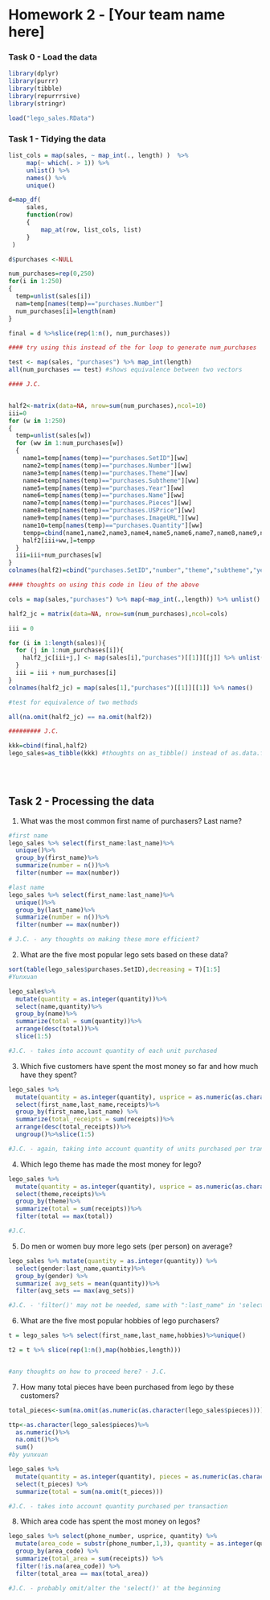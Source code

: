 Homework 2 - [Your team name here]
========================================================

### Task 0 - Load the data

```r
library(dplyr)
library(purrr)
library(tibble)
library(repurrrsive)
library(stringr)

load("lego_sales.RData")
```


### Task 1 - Tidying the data

<!-- Covert the `sales` object into a tidy data frame. Be sure to include a write up of your methods. -->

```r
list_cols = map(sales, ~ map_int(., length) )  %>% 
     map(~ which(. > 1)) %>% 
     unlist() %>% 
     names() %>% 
     unique()

d=map_df(
     sales, 
     function(row)
     {
         map_at(row, list_cols, list)
     }
 )

d$purchases <-NULL

num_purchases=rep(0,250)
for(i in 1:250)
{
  temp=unlist(sales[i])
  nam=temp[names(temp)=="purchases.Number"]
  num_purchases[i]=length(nam)
}

final = d %>%slice(rep(1:n(), num_purchases))

#### try using this instead of the for loop to generate num_purchases

test <- map(sales, "purchases") %>% map_int(length)
all(num_purchases == test) #shows equivalence between two vectors

#### J.C.


half2<-matrix(data=NA, nrow=sum(num_purchases),ncol=10)
iii=0
for (w in 1:250)
{
  temp=unlist(sales[w])
  for (ww in 1:num_purchases[w])
  {
    name1=temp[names(temp)=="purchases.SetID"][ww]
    name2=temp[names(temp)=="purchases.Number"][ww]
    name3=temp[names(temp)=="purchases.Theme"][ww]
    name4=temp[names(temp)=="purchases.Subtheme"][ww]
    name5=temp[names(temp)=="purchases.Year"][ww]
    name6=temp[names(temp)=="purchases.Name"][ww]
    name7=temp[names(temp)=="purchases.Pieces"][ww]
    name8=temp[names(temp)=="purchases.USPrice"][ww]
    name9=temp[names(temp)=="purchases.ImageURL"][ww]
    name10=temp[names(temp)=="purchases.Quantity"][ww]
    tempp=cbind(name1,name2,name3,name4,name5,name6,name7,name8,name9,name10)
    half2[iii+ww,]=tempp
  }
  iii=iii+num_purchases[w]
}
colnames(half2)=cbind("purchases.SetID","number","theme","subtheme","year","name","pieces","usprice","imageurl","quantity")

#### thoughts on using this code in lieu of the above

cols = map(sales,"purchases") %>% map(~map_int(.,length)) %>% unlist() %>% max()

half2_jc = matrix(data=NA, nrow=sum(num_purchases),ncol=cols)

iii = 0

for (i in 1:length(sales)){
  for (j in 1:num_purchases[i]){
    half2_jc[iii+j,] <- map(sales[i],"purchases")[[1]][[j]] %>% unlist()
  }
  iii = iii + num_purchases[i]
}
colnames(half2_jc) = map(sales[1],"purchases")[[1]][[1]] %>% names()

#test for equivalence of two methods

all(na.omit(half2_jc) == na.omit(half2))

######### J.C.

kkk=cbind(final,half2)
lego_sales=as_tibble(kkk) #thoughts on as_tibble() instead of as.data.frame ? - J.C.
  
```


<br/>

## Task 2 - Processing the data


1. What was the most common first name of purchasers? Last name?

```r
#first name
lego_sales %>% select(first_name:last_name)%>%
  unique()%>%
  group_by(first_name)%>%
  summarize(number = n())%>%
  filter(number == max(number))

#last name
lego_sales %>% select(first_name:last_name)%>%
  unique()%>%
  group_by(last_name)%>%
  summarize(number = n())%>%
  filter(number == max(number))

# J.C. - any thoughts on making these more efficient?
```

2. What are the five most popular lego sets based on these data?

```r
sort(table(lego_sales$purchases.SetID),decreasing = T)[1:5]
#Yunxuan

lego_sales%>%
  mutate(quantity = as.integer(quantity))%>%
  select(name,quantity)%>%
  group_by(name)%>%
  summarize(total = sum(quantity))%>%
  arrange(desc(total))%>%
  slice(1:5)

#J.C. - takes into account quantity of each unit purchased
```

3. Which five customers have spent the most money so far and how much have they spent?

```r
lego_sales %>% 
  mutate(quantity = as.integer(quantity), usprice = as.numeric(as.character(usprice)), receipts = quantity*usprice) %>% 
  select(first_name,last_name,receipts)%>%
  group_by(first_name,last_name) %>% 
  summarize(total_receipts = sum(receipts))%>%
  arrange(desc(total_receipts))%>%
  ungroup()%>%slice(1:5)

#J.C. - again, taking into account quantity of units purchased per transaction
```

4. Which lego theme has made the most money for lego?

```r
lego_sales %>% 
  mutate(quantity = as.integer(quantity), usprice = as.numeric(as.character(usprice)), receipts = quantity*usprice) %>% 
  select(theme,receipts)%>%
  group_by(theme)%>%
  summarize(total = sum(receipts))%>%
  filter(total == max(total))

#J.C.
```

5. Do men or women buy more lego sets (per person) on average?

```r
lego_sales %>% mutate(quantity = as.integer(quantity)) %>%
  select(gender:last_name,quantity)%>%
  group_by(gender) %>% 
  summarize( avg_sets = mean(quantity))%>%
  filter(avg_sets == max(avg_sets))

#J.C. - 'filter()' may not be needed, same with ":last_name" in 'select()'
```

6. What are the five most popular hobbies of lego purchasers?

```r
t = lego_sales %>% select(first_name,last_name,hobbies)%>%unique()

t2 = t %>% slice(rep(1:n(),map(hobbies,length)))


#any thoughts on how to proceed here? - J.C.
```

7. How many total pieces have been purchased from lego by these customers?

```r
total_pieces<-sum(na.omit(as.numeric(as.character(lego_sales$pieces))))

ttp<-as.character(lego_sales$pieces)%>%
  as.numeric()%>%
  na.omit()%>%
  sum()
#by yunxuan

lego_sales %>% 
  mutate(quantity = as.integer(quantity), pieces = as.numeric(as.character(pieces)), t_pieces = quantity*pieces) %>% 
  select(t_pieces) %>% 
  summarize(total = sum(na.omit(t_pieces)))

#J.C. - takes into account quantity purchased per transaction
```

8. Which area code has spent the most money on legos?

```r
lego_sales %>% select(phone_number, usprice, quantity) %>% 
  mutate(area_code = substr(phone_number,1,3), quantity = as.integer(quantity), usprice = as.numeric(as.character(usprice)), receipts = usprice*quantity) %>% 
  group_by(area_code) %>%
  summarize(total_area = sum(receipts)) %>% 
  filter(!is.na(area_code)) %>% 
  filter(total_area == max(total_area))

#J.C. - probably omit/alter the 'select()' at the beginning
```

